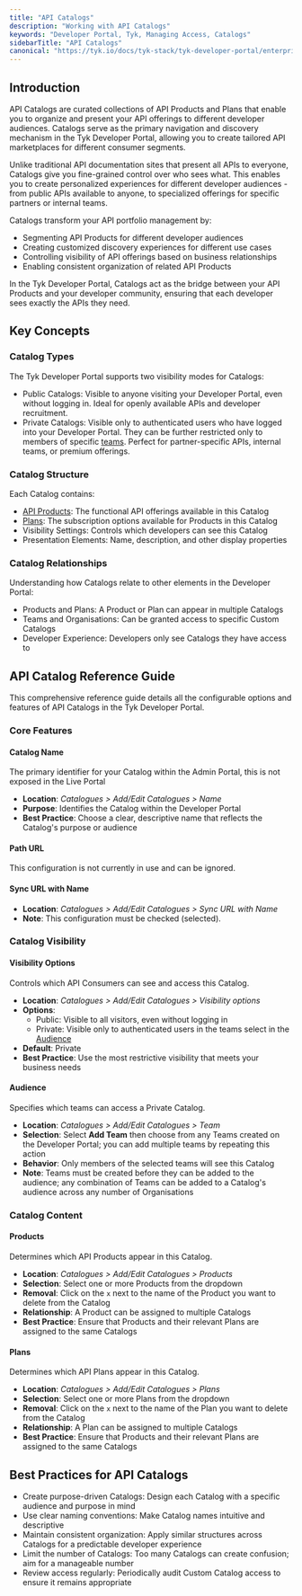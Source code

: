 ```yaml
---
title: "API Catalogs"
description: "Working with API Catalogs"
keywords: "Developer Portal, Tyk, Managing Access, Catalogs"
sidebarTitle: "API Catalogs"
canonical: "https://tyk.io/docs/tyk-stack/tyk-developer-portal/enterprise-developer-portal/managing-access/manage-catalogues"
---
```


## Introduction

API Catalogs are curated collections of API Products and Plans that enable you to organize and present your API offerings to different developer audiences. Catalogs serve as the primary navigation and discovery mechanism in the Tyk Developer Portal, allowing you to create tailored API marketplaces for different consumer segments.

Unlike traditional API documentation sites that present all APIs to everyone, Catalogs give you fine-grained control over who sees what. This enables you to create personalized experiences for different developer audiences - from public APIs available to anyone, to specialized offerings for specific partners or internal teams.

Catalogs transform your API portfolio management by:

- Segmenting API Products for different developer audiences
- Creating customized discovery experiences for different use cases
- Controlling visibility of API offerings based on business relationships
- Enabling consistent organization of related API Products

In the Tyk Developer Portal, Catalogs act as the bridge between your API Products and your developer community, ensuring that each developer sees exactly the APIs they need.

## Key Concepts

### Catalog Types

The Tyk Developer Portal supports two visibility modes for Catalogs:

- Public Catalogs: Visible to anyone visiting your Developer Portal, even without logging in. Ideal for openly available APIs and developer recruitment.
- Private Catalogs: Visible only to authenticated users who have logged into your Developer Portal. They can be further restricted only to members of specific [teams](/portal/api-consumer). Perfect for partner-specific APIs, internal teams, or premium offerings.

### Catalog Structure

Each Catalog contains:

- [API Products](/portal/api-products): The functional API offerings available in this Catalog
- [Plans](/portal/api-plans): The subscription options available for Products in this Catalog
- Visibility Settings: Controls which developers can see this Catalog
- Presentation Elements: Name, description, and other display properties

### Catalog Relationships

Understanding how Catalogs relate to other elements in the Developer Portal:

- Products and Plans: A Product or Plan can appear in multiple Catalogs
- Teams and Organisations: Can be granted access to specific Custom Catalogs
- Developer Experience: Developers only see Catalogs they have access to

## API Catalog Reference Guide

This comprehensive reference guide details all the configurable options and features of API Catalogs in the Tyk Developer Portal.

### Core Features

#### Catalog Name

The primary identifier for your Catalog within the Admin Portal, this is not exposed in the Live Portal

- **Location**: *Catalogues > Add/Edit Catalogues > Name*
- **Purpose**: Identifies the Catalog within the Developer Portal
- **Best Practice**: Choose a clear, descriptive name that reflects the Catalog's purpose or audience

#### Path URL

This configuration is not currently in use and can be ignored.

#### Sync URL with Name

- **Location**: *Catalogues > Add/Edit Catalogues > Sync URL with Name*
- **Note**: This configuration must be checked (selected).

### Catalog Visibility

#### Visibility Options

Controls which API Consumers can see and access this Catalog.

- **Location**: *Catalogues > Add/Edit Catalogues > Visibility options*
- **Options**:
    - Public: Visible to all visitors, even without logging in
    - Private: Visible only to authenticated users in the teams select in the [Audience](/tyk-stack/tyk-developer-portal/enterprise-developer-portal/managing-access/manage-catalogues#audience)
- **Default**: Private
- **Best Practice**: Use the most restrictive visibility that meets your business needs

#### Audience

Specifies which teams can access a Private Catalog.

- **Location**: *Catalogues > Add/Edit Catalogues > Team*
- **Selection**: Select **Add Team** then choose from any Teams created on the Developer Portal; you can add multiple teams by repeating this action
- **Behavior**: Only members of the selected teams will see this Catalog
- **Note**: Teams must be created before they can be added to the audience; any combination of Teams can be added to a Catalog's audience across any number of Organisations

### Catalog Content

#### Products

Determines which API Products appear in this Catalog.

- **Location**: *Catalogues > Add/Edit Catalogues > Products*
- **Selection**: Select one or more Products from the dropdown
- **Removal**: Click on the `x` next to the name of the Product you want to delete from the Catalog
- **Relationship**: A Product can be assigned to multiple Catalogs
- **Best Practice**: Ensure that Products and their relevant Plans are assigned to the same Catalogs

#### Plans

Determines which API Plans appear in this Catalog.

- **Location**: *Catalogues > Add/Edit Catalogues > Plans*
- **Selection**: Select one or more Plans from the dropdown
- **Removal**: Click on the `x` next to the name of the Plan you want to delete from the Catalog
- **Relationship**: A Plan can be assigned to multiple Catalogs
- **Best Practice**: Ensure that Products and their relevant Plans are assigned to the same Catalogs

## Best Practices for API Catalogs

- Create purpose-driven Catalogs: Design each Catalog with a specific audience and purpose in mind
- Use clear naming conventions: Make Catalog names intuitive and descriptive
- Maintain consistent organization: Apply similar structures across Catalogs for a predictable developer experience
- Limit the number of Catalogs: Too many Catalogs can create confusion; aim for a manageable number
- Review access regularly: Periodically audit Custom Catalog access to ensure it remains appropriate
